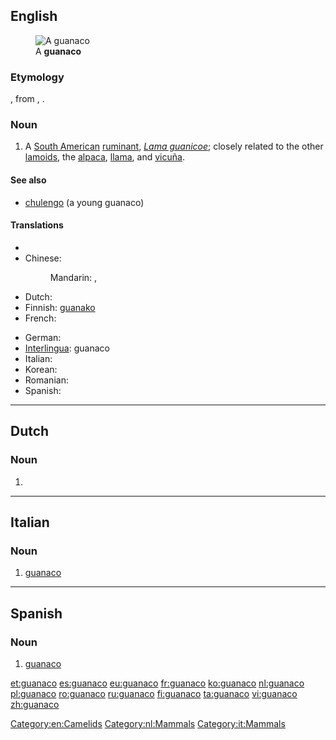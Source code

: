 ==English==
[[File:Guanaco 09.24.jpg|thumb|A '''guanaco''']]

===Etymology===
{{etyl|es}}, from {{etyl|qu}} {{term|wanaku|lang=qu}}, {{term|huanaco|lang=qu}}.

===Noun===
{{wikipedia}}
{{en-noun|pl2=guanacoes}}

# A [[South American]] [[ruminant]], ''[[Lama guanicoe]]''; closely related to the other [[lamoid]]s, the [[alpaca]], [[llama]], and [[vicuña]].

====See also====
* [[chulengo]] (a young guanaco)

====Translations====
{{trans-top|Lama guanicoe}}
* {{trreq|ar}}
* Chinese:
*: Mandarin: {{t|cmn|原駝|sc=Hani}}, {{t|cmn|原驼|tr=yuántuo|sc=Hani}}
* Dutch: {{t-|nl|guanaco}}
* Finnish: [[guanako]]
* French: {{t+|fr|guanaco|m}}
{{trans-mid}}
* German: {{t|de|Guanako|n}}
* [[Interlingua]]: guanaco
* Italian: {{t-|it|guanaco|m}}
* Korean: {{t|ko|과나코|tr=gwanako|sc=Hang}}
* Romanian: {{t+|ro|guanaco|m}}
* Spanish: {{t+|es|guanaco|m}}
{{trans-bottom}}

[[Category:en:Camelids]]

----

==Dutch==

===Noun===
{{nl-noun|guanaco's|dim=*}}

# {{l|en|guanaco}}

[[Category:nl:Mammals]]

----

==Italian==

===Noun===
{{it-noun|guanac|m|o|hi}}

# [[#English|guanaco]]

[[Category:it:Mammals]]

----

==Spanish==

===Noun===
{{es-noun|m}}

# [[#English|guanaco]]

[[et:guanaco]]
[[es:guanaco]]
[[eu:guanaco]]
[[fr:guanaco]]
[[ko:guanaco]]
[[nl:guanaco]]
[[pl:guanaco]]
[[ro:guanaco]]
[[ru:guanaco]]
[[fi:guanaco]]
[[ta:guanaco]]
[[vi:guanaco]]
[[zh:guanaco]]